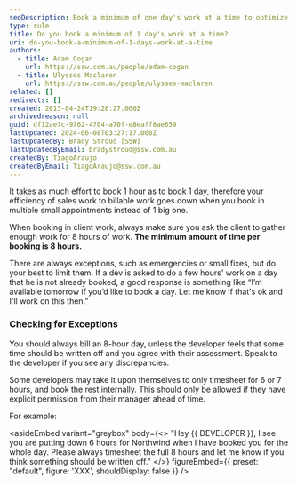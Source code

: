 ```yaml
---
seoDescription: Book a minimum of one day's work at a time to optimize sales efficiency and maximize billable hours.
type: rule
title: Do you book a minimum of 1 day's work at a time?
uri: do-you-book-a-minimum-of-1-days-work-at-a-time
authors:
  - title: Adam Cogan
    url: https://ssw.com.au/people/adam-cogan
  - title: Ulysses Maclaren
    url: https://ssw.com.au/people/ulysses-maclaren
related: []
redirects: []
created: 2013-04-24T19:28:27.000Z
archivedreason: null
guid: df12ae7c-9762-4704-a70f-e8eaff8ae659
lastUpdated: 2024-06-08T03:27:17.000Z
lastUpdatedBy: Brady Stroud [SSW]
lastUpdatedByEmail: bradystroud@ssw.com.au
createdBy: TiagoAraujo
createdByEmail: TiagoAraujo@ssw.com.au
---
```


It takes as much effort to book 1 hour as to book 1 day, therefore your efficiency of sales work to billable work goes down when you book in multiple small appointments instead of 1 big one.

When booking in client work, always make sure you ask the client to gather enough work for 8 hours of work. **The minimum amount of time per booking is 8 hours.**

There are always exceptions, such as emergencies or small fixes, but do your best to limit them.
If a dev is asked to do a few hours' work on a day that he is not already booked, a good response is something like “I’m available tomorrow if you’d like to book a day. Let me know if that's ok and I'll work on this then.”

### Checking for Exceptions

You should always bill an 8-hour day, unless the developer feels that some time should be written off and you agree with their assessment. Speak to the developer if you see any discrepancies.

Some developers may take it upon themselves to only timesheet for 6 or 7 hours, and book the rest internally. This should only be allowed if they have explicit permission from their manager ahead of time.

For example:

<asideEmbed
  variant="greybox"
  body={<>
    "Hey {{ DEVELOPER }}, I see you are putting down 6 hours for Northwind when I have booked you for the whole day. Please always timesheet the full 8 hours and let me know if you think something should be written off."
  </>}
  figureEmbed={{
    preset: "default",
    figure: 'XXX',
    shouldDisplay: false
  }}
/>
